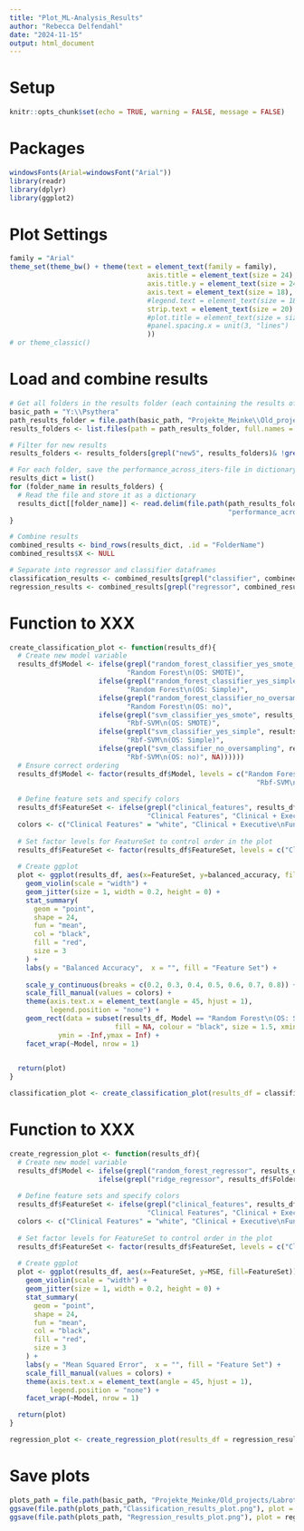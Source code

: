 ```yaml
---
title: "Plot_ML-Analysis_Results"
author: "Rebecca Delfendahl"
date: "2024-11-15"
output: html_document
---
```

# Setup
```r
knitr::opts_chunk$set(echo = TRUE, warning = FALSE, message = FALSE)
```

# Packages
```r
windowsFonts(Arial=windowsFont("Arial"))
library(readr)
library(dplyr)
library(ggplot2)
```

# Plot Settings
```r
family = "Arial"
theme_set(theme_bw() + theme(text = element_text(family = family),
                                  axis.title = element_text(size = 24),
                                  axis.title.y = element_text(size = 24, margin = margin(r = 30)), 
                                  axis.text = element_text(size = 18),
                                  #legend.text = element_text(size = 18),
                                  strip.text = element_text(size = 20)
                                  #plot.title = element_text(size = size_text, family = family)
                                  #panel.spacing.x = unit(3, "lines")
                                  ))
# or theme_classic()
```

# Load and combine results
```r
# Get all folders in the results folder (each containing the results of another model)
basic_path = "Y:\\Psythera"
path_results_folder = file.path(basic_path, "Projekte_Meinke\\Old_projects\\Labrotation_Rebecca\\2_Machine_learning\\Results\\RT_trimmed_RT_wrong_removed_outliers-removed")
results_folders <- list.files(path = path_results_folder, full.names = FALSE)

# Filter for new results
results_folders <- results_folders[grepl("new5", results_folders)& !grepl("permuted", results_folders)]

# For each folder, save the performance_across_iters-file in dictionary
results_dict = list()
for (folder_name in results_folders) {
  # Read the file and store it as a dictionary
  results_dict[[folder_name]] <- read.delim(file.path(path_results_folder, folder_name,
                                                      "performance_across_iters.txt"))
}

# Combine results
combined_results <- bind_rows(results_dict, .id = "FolderName")
combined_results$X <- NULL

# Separate into regressor and classifier dataframes
classification_results <- combined_results[grepl("classifier", combined_results$FolderName), ]
regression_results <- combined_results[grepl("regressor", combined_results$FolderName), ]
```

# Function to XXX
```r
create_classification_plot <- function(results_df){
  # Create new model variable
  results_df$Model <- ifelse(grepl("random_forest_classifier_yes_smote_oversampling", results_df$FolderName),
                             "Random Forest\n(OS: SMOTE)",
                      ifelse(grepl("random_forest_classifier_yes_simple", results_df$FolderName),
                             "Random Forest\n(OS: Simple)",
                      ifelse(grepl("random_forest_classifier_no_oversampling", results_df$FolderName),
                             "Random Forest\n(OS: no)",
                      ifelse(grepl("svm_classifier_yes_smote", results_df$FolderName),
                             "Rbf-SVM\n(OS: SMOTE)",
                      ifelse(grepl("svm_classifier_yes_simple", results_df$FolderName), 
                             "Rbf-SVM\n(OS: Simple)",
                      ifelse(grepl("svm_classifier_no_oversampling", results_df$FolderName), 
                             "Rbf-SVM\n(OS: no)", NA))))))
  # Ensure correct ordering
  results_df$Model <- factor(results_df$Model, levels = c("Random Forest\n(OS: SMOTE)","Random Forest\n(OS: Simple)","Random Forest\n(OS: no)","Rbf-SVM\n(OS: SMOTE)",
                                                             "Rbf-SVM\n(OS: Simple)","Rbf-SVM\n(OS: no)"))
  
  # Define feature sets and specify colors
  results_df$FeatureSet <- ifelse(grepl("clinical_features", results_df$FolderName),
                                  "Clinical Features", "Clinical + Executive\nFunctioning Features")
  colors <- c("Clinical Features" = "white", "Clinical + Executive\nFunctioning Features" = "#D3D3D3")
  
  # Set factor levels for FeatureSet to control order in the plot
  results_df$FeatureSet <- factor(results_df$FeatureSet, levels = c("Clinical Features", "Clinical + Executive\nFunctioning Features"))
  
  # Create ggplot
  plot <- ggplot(results_df, aes(x=FeatureSet, y=balanced_accuracy, fill=FeatureSet)) +
    geom_violin(scale = "width") +
    geom_jitter(size = 1, width = 0.2, height = 0) + 
    stat_summary(
      geom = "point",
      shape = 24,
      fun = "mean",
      col = "black",
      fill = "red",
      size = 3
    ) +
    labs(y = "Balanced Accuracy",  x = "", fill = "Feature Set") + 
   
    scale_y_continuous(breaks = c(0.2, 0.3, 0.4, 0.5, 0.6, 0.7, 0.8)) +
    scale_fill_manual(values = colors) + 
    theme(axis.text.x = element_text(angle = 45, hjust = 1),
          legend.position = "none") +
    geom_rect(data = subset(results_df, Model == "Random Forest\n(OS: SMOTE)"), 
                          fill = NA, colour = "black", size = 1.5, xmin = -Inf,xmax = Inf,
            ymin = -Inf,ymax = Inf) +
    facet_wrap(~Model, nrow = 1) 
 

  return(plot)
}

classification_plot <- create_classification_plot(results_df = classification_results)
```

# Function to XXX
```r
create_regression_plot <- function(results_df){
  # Create new model variable
  results_df$Model <- ifelse(grepl("random_forest_regressor", results_df$FolderName), "Random Forest",
                      ifelse(grepl("ridge_regressor", results_df$FolderName), "Ridge", NA))
  
  # Define feature sets and specify colors
  results_df$FeatureSet <- ifelse(grepl("clinical_features", results_df$FolderName),
                                  "Clinical Features", "Clinical + Executive\nFunctioning Features")
  colors <- c("Clinical Features" = "white", "Clinical + Executive\nFunctioning Features" = "#D3D3D3")
  
  # Set factor levels for FeatureSet to control order in the plot
  results_df$FeatureSet <- factor(results_df$FeatureSet, levels = c("Clinical Features", "Clinical + Executive\nFunctioning Features"))
  
  # Create ggplot
  plot <- ggplot(results_df, aes(x=FeatureSet, y=MSE, fill=FeatureSet)) +
    geom_violin(scale = "width") +
    geom_jitter(size = 1, width = 0.2, height = 0) + 
    stat_summary(
      geom = "point",
      shape = 24,
      fun = "mean",
      col = "black",
      fill = "red",
      size = 3
    ) +
    labs(y = "Mean Squared Error",  x = "", fill = "Feature Set") + 
    scale_fill_manual(values = colors) + 
    theme(axis.text.x = element_text(angle = 45, hjust = 1),
          legend.position = "none") +
    facet_wrap(~Model, nrow = 1)

  return(plot)
}

regression_plot <- create_regression_plot(results_df = regression_results)
```

# Save plots
```r
plots_path = file.path(basic_path, "Projekte_Meinke/Old_projects/Labrotation_Rebecca/2_Machine_learning/Plots/")
ggsave(file.path(plots_path,"Classification_results_plot.png"), plot = classification_plot, width = 16, height = 9, dpi = 300)
ggsave(file.path(plots_path, "Regression_results_plot.png"), plot = regression_plot, width = 16, height = 9, dpi = 300)
```
